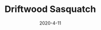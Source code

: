 ---
posttype: "photogrammetry"
title: "Driftwood Sasquatch"
path: "/driftwood-sasquatch"
date: "2020-4-11"
cover: "./Sasquatch.jpg"
tldr: "Scanned from 245 photos with a Sony Nex5N Seen on Quadra Island, British Columbia, Canada Unknown artist."
photocount: "245"
camera: "Sony Nex-5N"
polycount: "10 000"
texture: "4096 x 4096"
processingsoftware: "Agisfot Metashape"
sketchfablink: "https://sketchfab.com/3d-models/driftwood-sasquatch-ec29422fd0594e55b3248b71ba794ba6"
---